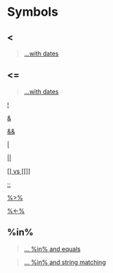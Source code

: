 # Symbols {-}

## <{-}

>[...with dates](https://linkedin-learning.pxf.io/rdatesCompare)

## <={-}

>[...with dates](https://linkedin-learning.pxf.io/rdatesCompare)

[!](https://linkedin-learning.pxf.io/rweekly_logOps)

[&](https://linkedin-learning.pxf.io/rweekly_logOps)

[&&](https://linkedin-learning.pxf.io/rweekly_logicops)

[|](https://linkedin-learning.pxf.io/rweekly_logOps)

[||](https://linkedin-learning.pxf.io/rweekly_logicops)

[ [] vs [[]] ](linkedin-learning.pxf.io/braclets)

[ :: ](https://linkedin-learning.pxf.io/rweekly_dblcolons)

[ %>% ](https://linkedin-learning.pxf.io/rweekly_pipeline)

[%<-%](https://linkedin-learning.pxf.io/rweekly_zeallot)

## %in% {-}

> [... %in% and equals ](https://linkedin-learning.pxf.io/rweekly_equalIn)

> [... %in% and string matching](https://linkedin-learning.pxf.io/rweekly_simplestringmatch)
